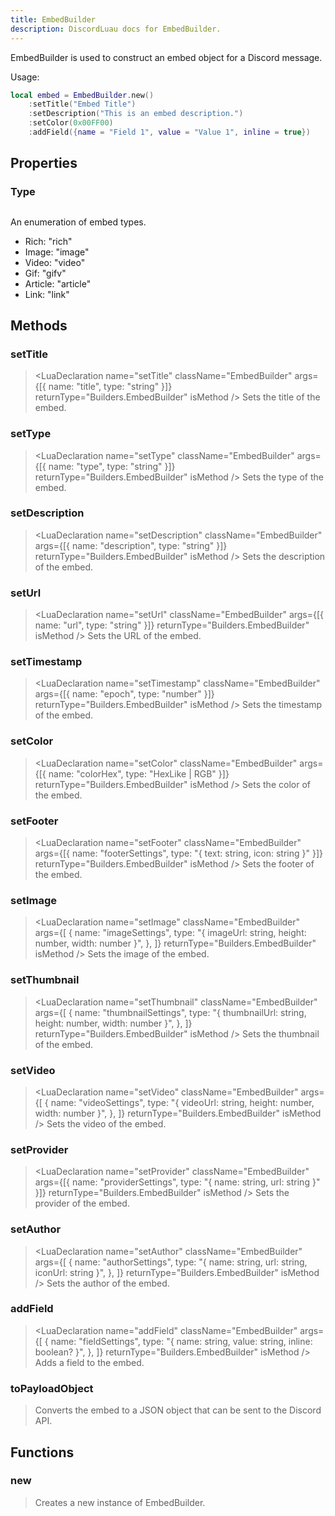 ```yaml
---
title: EmbedBuilder
description: DiscordLuau docs for EmbedBuilder.
---
```


[//]: # "This file was automatically compiled through the Generator luau code under this repository"
[//]: # "if you want to edit the documentation of discord-luau, please write changes"
[//]: # "to the discord-luau repository itself, we extract the comments from discord-luau and translate"
[//]: # "them into markdown files that Nextra can interpret!"
[//]: # "----- DOCUMENT IMPORTS ----- "


[//]: # "----- DOCUMENT DESCRIPTION ----- "

EmbedBuilder is used to construct an embed object for a Discord message.

Usage:

```lua
local embed = EmbedBuilder.new()
	:setTitle("Embed Title")
	:setDescription("This is an embed description.")
	:setColor(0x00FF00)
	:addField({name = "Field 1", value = "Value 1", inline = true})
```

[//]: # "----- DOCUMENT PROPERTIES ----- "

## Properties

### Type

## <LuaProperty name="EmbedBuilder.Type" type="table" />

An enumeration of embed types.

- Rich: "rich"
- Image: "image"
- Video: "video"
- Gif: "gifv"
- Article: "article"
- Link: "link"

[//]: # "----- DOCUMENT METHODS ----- "

## Methods

### setTitle

> <LuaDeclaration
> 	name="setTitle"
> 	className="EmbedBuilder"
> 	args={[{ name: "title", type: "string" }]}
> 	returnType="Builders.EmbedBuilder"
> 	isMethod
> />
> Sets the title of the embed.

### setType

> <LuaDeclaration
> 	name="setType"
> 	className="EmbedBuilder"
> 	args={[{ name: "type", type: "string" }]}
> 	returnType="Builders.EmbedBuilder"
> 	isMethod
> />
> Sets the type of the embed.

### setDescription

> <LuaDeclaration
> 	name="setDescription"
> 	className="EmbedBuilder"
> 	args={[{ name: "description", type: "string" }]}
> 	returnType="Builders.EmbedBuilder"
> 	isMethod
> />
> Sets the description of the embed.

### setUrl

> <LuaDeclaration
> 	name="setUrl"
> 	className="EmbedBuilder"
> 	args={[{ name: "url", type: "string" }]}
> 	returnType="Builders.EmbedBuilder"
> 	isMethod
> />
> Sets the URL of the embed.

### setTimestamp

> <LuaDeclaration
> 	name="setTimestamp"
> 	className="EmbedBuilder"
> 	args={[{ name: "epoch", type: "number" }]}
> 	returnType="Builders.EmbedBuilder"
> 	isMethod
> />
> Sets the timestamp of the embed.

### setColor

> <LuaDeclaration
> 	name="setColor"
> 	className="EmbedBuilder"
> 	args={[{ name: "colorHex", type: "HexLike | RGB" }]}
> 	returnType="Builders.EmbedBuilder"
> 	isMethod
> />
> Sets the color of the embed.

### setFooter

> <LuaDeclaration
> 	name="setFooter"
> 	className="EmbedBuilder"
> 	args={[{ name: "footerSettings", type: "{ text: string, icon: string }" }]}
> 	returnType="Builders.EmbedBuilder"
> 	isMethod
> />
> Sets the footer of the embed.

### setImage

> <LuaDeclaration
> 	name="setImage"
> 	className="EmbedBuilder"
> 	args={[
> 		{
> 			name: "imageSettings",
> 			type: "{ imageUrl: string, height: number, width: number }",
> 		},
> 	]}
> 	returnType="Builders.EmbedBuilder"
> 	isMethod
> />
> Sets the image of the embed.

### setThumbnail

> <LuaDeclaration
> 	name="setThumbnail"
> 	className="EmbedBuilder"
> 	args={[
> 		{
> 			name: "thumbnailSettings",
> 			type: "{ thumbnailUrl: string, height: number, width: number }",
> 		},
> 	]}
> 	returnType="Builders.EmbedBuilder"
> 	isMethod
> />
> Sets the thumbnail of the embed.

### setVideo

> <LuaDeclaration
> 	name="setVideo"
> 	className="EmbedBuilder"
> 	args={[
> 		{
> 			name: "videoSettings",
> 			type: "{ videoUrl: string, height: number, width: number }",
> 		},
> 	]}
> 	returnType="Builders.EmbedBuilder"
> 	isMethod
> />
> Sets the video of the embed.

### setProvider

> <LuaDeclaration
> 	name="setProvider"
> 	className="EmbedBuilder"
> 	args={[{ name: "providerSettings", type: "{ name: string, url: string }" }]}
> 	returnType="Builders.EmbedBuilder"
> 	isMethod
> />
> Sets the provider of the embed.

### setAuthor

> <LuaDeclaration
> 	name="setAuthor"
> 	className="EmbedBuilder"
> 	args={[
> 		{
> 			name: "authorSettings",
> 			type: "{ name: string, url: string, iconUrl: string }",
> 		},
> 	]}
> 	returnType="Builders.EmbedBuilder"
> 	isMethod
> />
> Sets the author of the embed.

### addField

> <LuaDeclaration
> 	name="addField"
> 	className="EmbedBuilder"
> 	args={[
> 		{
> 			name: "fieldSettings",
> 			type: "{ name: string, value: string, inline: boolean? }",
> 		},
> 	]}
> 	returnType="Builders.EmbedBuilder"
> 	isMethod
> />
> Adds a field to the embed.

### toPayloadObject

> <LuaDeclaration
> 	name="toPayloadObject"
> 	className="EmbedBuilder"
> 	args={[]}
> 	returnType="Network.Resolvable"
> 	isMethod
> />
> Converts the embed to a JSON object that can be sent to the Discord API.

[//]: # "----- DOCUMENT FUNCTIONS ----- "

## Functions

### new

> <LuaDeclaration name="new" className="EmbedBuilder" args={[]} />
> Creates a new instance of EmbedBuilder.
